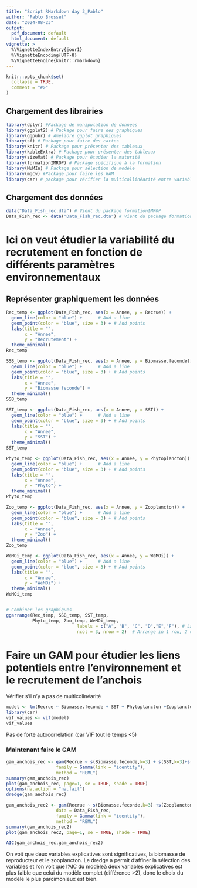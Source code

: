 ```yaml
---
title: "Script RMarkdown day 3_Pablo"
author: "Pablo Brosset"
date: "2024-08-23"
output:
  pdf_document: default
  html_document: default
vignette: >
  %\VignetteIndexEntry{jour1}
  %\VignetteEncoding{UTF-8}
  %\VignetteEngine{knitr::rmarkdown}
---
```



```r
knitr::opts_chunk$set(
  collapse = TRUE,
  comment = "#>"
)

```



## Chargement des librairies

```r
library(dplyr) #Package de manipulation de données
library(ggplot2) # Package pour faire des graphiques
library(ggpubr) # Ameliore ggplot graphiques
library(sf) # Package pour faire des cartes
library(knitr) # Package pour présenter des tableaux
library(kableExtra) # Package pour présenter des tableaux
library(sizeMat) # Package pour étudier la maturité
library(formationIMROP) # Package spécifique à la formation
library(MuMIn) # Package pour sélection de modèle
library(mgcv) #Package pour faire les GAM
library(car) # package pour vérifier la multicollinéarité entre variables explicatives
```


## Chargement des données

```r
data("Data_Fish_rec.dta") # Vient du package formationIMROP
Data_Fish_rec <- data("Data_Fish_rec.dta") # Vient du package formationIMROP
```


# Ici on veut étudier la variabilité du recrutement en fonction de différents paramètres environnementaux

## Représenter graphiquement les données

```r
Rec_temp <- ggplot(Data_Fish_rec, aes(x = Annee, y = Recrue)) +
  geom_line(color = "blue") +      # Add a line
  geom_point(color = "blue", size = 3) + # Add points
  labs(title = "",
       x = "Annee",
       y = "Recrutement") +
  theme_minimal()
Rec_temp

SSB_temp <- ggplot(Data_Fish_rec, aes(x = Annee, y = Biomasse.feconde)) +
  geom_line(color = "blue") +      # Add a line
  geom_point(color = "blue", size = 3) + # Add points
  labs(title = "",
       x = "Annee",
       y = "Biomasse feconde") +
  theme_minimal()
SSB_temp

SST_temp <- ggplot(Data_Fish_rec, aes(x = Annee, y = SST)) +
  geom_line(color = "blue") +      # Add a line
  geom_point(color = "blue", size = 3) + # Add points
  labs(title = "",
       x = "Annee",
       y = "SST") +
  theme_minimal()
SST_temp

Phyto_temp <- ggplot(Data_Fish_rec, aes(x = Annee, y = Phytoplancton)) +
  geom_line(color = "blue") +      # Add a line
  geom_point(color = "blue", size = 3) + # Add points
  labs(title = "",
       x = "Annee",
       y = "Phyto") +
  theme_minimal()
Phyto_temp

Zoo_temp <- ggplot(Data_Fish_rec, aes(x = Annee, y = Zooplancton)) +
  geom_line(color = "blue") +      # Add a line
  geom_point(color = "blue", size = 3) + # Add points
  labs(title = "",
       x = "Annee",
       y = "Zoo") +
  theme_minimal()
Zoo_temp

WeMOi_temp <- ggplot(Data_Fish_rec, aes(x = Annee, y = WeMOi)) +
  geom_line(color = "blue") +      # Add a line
  geom_point(color = "blue", size = 3) + # Add points
  labs(title = "",
       x = "Annee",
       y = "WeMOi") +
  theme_minimal()
WeMOi_temp


# Combiner les graphiques
ggarrange(Rec_temp, SSB_temp, SST_temp,
          Phyto_temp, Zoo_temp, WeMOi_temp,
                           labels = c("A", "B", "C", "D","E","F"), # Labels for each plot
                           ncol = 3, nrow = 2)  # Arrange in 1 row, 2 columns
```


#  Faire un GAM pour étudier les liens potentiels entre l'environnement et le recrutement de l'anchois

Vérifier s'il n'y a pas de multicolinéarité

```r
model <- lm(Recrue ~ Biomasse.feconde + SST + Phytoplancton +Zooplancton + WeMOi, data = Data_Fish_rec)
library(car)
vif_values <- vif(model)
vif_values
```

Pas de forte autocorrelation (car VIF tout le temps <5)


### Maintenant faire le GAM

```r
gam_anchois_rec <- gam(Recrue ~ s(Biomasse.feconde,k=3) + s(SST,k=3)+s(Phytoplancton,k=3)+s(Zooplancton,k=3) + s(WeMOi,k=3), data = Data_Fish_rec,
                   family = Gamma(link = "identity"), 
                   method = "REML")
summary(gam_anchois_rec)
plot(gam_anchois_rec, page=1, se = TRUE, shade = TRUE)
options(na.action = "na.fail")
dredge(gam_anchois_rec)

gam_anchois_rec2 <- gam(Recrue ~ s(Biomasse.feconde,k=3) +s(Zooplancton, k=3),
                   data = Data_Fish_rec, 
                   family = Gamma(link = "identity"), 
                   method = "REML")
summary(gam_anchois_rec2)
plot(gam_anchois_rec2, page=1, se = TRUE, shade = TRUE)

AIC(gam_anchois_rec,gam_anchois_rec2)
```

On voit que deux variables explicatives sont significatives, la biomasse de reproducteur et le zooplancton.
Le dredge a permit d'affiner la sélection des variables et l'on voit que l'AIC du modèleà deux variables explicatives est plus faible que celui du modèle complet (différence >2), donc le choix du modèle le plus parcimonieux est bien.
